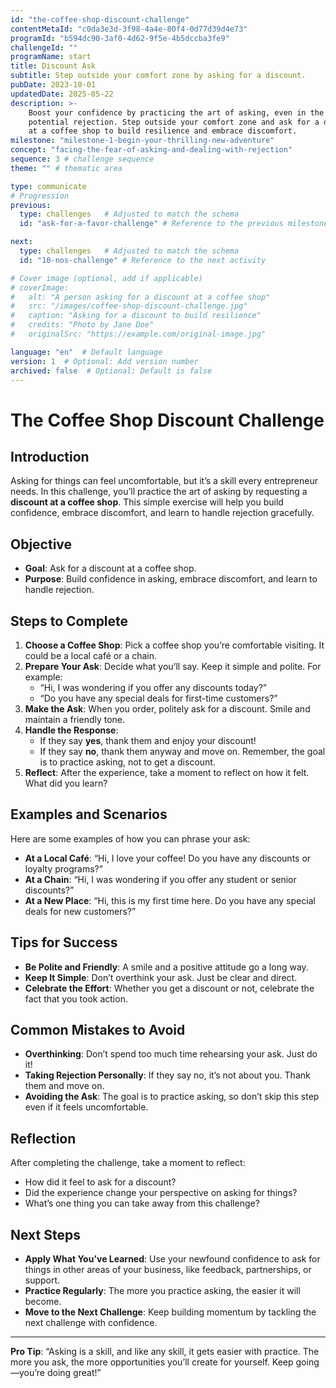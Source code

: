 ```yaml
---
id: "the-coffee-shop-discount-challenge"  
contentMetaId: "c0da3e3d-3f98-4a4e-80f4-0d77d39d4e73"  
programId: "b594dc90-3af0-4d62-9f5e-4b5dccba3fe9"  
challengeId: ""
programName: start
title: Discount Ask
subtitle: Step outside your comfort zone by asking for a discount.
pubDate: 2023-10-01  
updatedDate: 2025-05-22  
description: >-
    Boost your confidence by practicing the art of asking, even in the face of
    potential rejection. Step outside your comfort zone and ask for a discount
    at a coffee shop to build resilience and embrace discomfort.
milestone: "milestone-1-begin-your-thrilling-new-adventure"  
concept: "facing-the-fear-of-asking-and-dealing-with-rejection"  
sequence: 3 # challenge sequence
theme: "" # thematic area

type: communicate
# Progression
previous:
  type: challenges	 # Adjusted to match the schema
  id: "ask-for-a-favor-challenge" # Reference to the previous milestone

next:
  type: challenges	 # Adjusted to match the schema
  id: "10-nos-challenge" # Reference to the next activity

# Cover image (optional, add if applicable)
# coverImage:
#   alt: "A person asking for a discount at a coffee shop"
#   src: "/images/coffee-shop-discount-challenge.jpg"
#   caption: "Asking for a discount to build resilience"
#   credits: "Photo by Jane Doe"
#   originalSrc: "https://example.com/original-image.jpg"

language: "en"  # Default language
version: 1  # Optional: Add version number
archived: false  # Optional: Default is false
---
```


# The Coffee Shop Discount Challenge

## Introduction
Asking for things can feel uncomfortable, but it’s a skill every entrepreneur needs. In this challenge, you’ll practice the art of asking by requesting a **discount at a coffee shop**. This simple exercise will help you build confidence, embrace discomfort, and learn to handle rejection gracefully.

## Objective
- **Goal**: Ask for a discount at a coffee shop.
- **Purpose**: Build confidence in asking, embrace discomfort, and learn to handle rejection.

## Steps to Complete
1. **Choose a Coffee Shop**: Pick a coffee shop you’re comfortable visiting. It could be a local café or a chain.
2. **Prepare Your Ask**: Decide what you’ll say. Keep it simple and polite. For example:
   - “Hi, I was wondering if you offer any discounts today?”
   - “Do you have any special deals for first-time customers?”
3. **Make the Ask**: When you order, politely ask for a discount. Smile and maintain a friendly tone.
4. **Handle the Response**:
   - If they say **yes**, thank them and enjoy your discount!
   - If they say **no**, thank them anyway and move on. Remember, the goal is to practice asking, not to get a discount.
5. **Reflect**: After the experience, take a moment to reflect on how it felt. What did you learn?

## Examples and Scenarios
Here are some examples of how you can phrase your ask:
- **At a Local Café**: “Hi, I love your coffee! Do you have any discounts or loyalty programs?”
- **At a Chain**: “Hi, I was wondering if you offer any student or senior discounts?”
- **At a New Place**: “Hi, this is my first time here. Do you have any special deals for new customers?”

## Tips for Success
- **Be Polite and Friendly**: A smile and a positive attitude go a long way.
- **Keep It Simple**: Don’t overthink your ask. Just be clear and direct.
- **Celebrate the Effort**: Whether you get a discount or not, celebrate the fact that you took action.

## Common Mistakes to Avoid
- **Overthinking**: Don’t spend too much time rehearsing your ask. Just do it!
- **Taking Rejection Personally**: If they say no, it’s not about you. Thank them and move on.
- **Avoiding the Ask**: The goal is to practice asking, so don’t skip this step even if it feels uncomfortable.

## Reflection
After completing the challenge, take a moment to reflect:
- How did it feel to ask for a discount?
- Did the experience change your perspective on asking for things?
- What’s one thing you can take away from this challenge?

## Next Steps
- **Apply What You’ve Learned**: Use your newfound confidence to ask for things in other areas of your business, like feedback, partnerships, or support.
- **Practice Regularly**: The more you practice asking, the easier it will become.
- **Move to the Next Challenge**: Keep building momentum by tackling the next challenge with confidence.

---

**Pro Tip**: “Asking is a skill, and like any skill, it gets easier with practice. The more you ask, the more opportunities you’ll create for yourself. Keep going—you’re doing great!”
